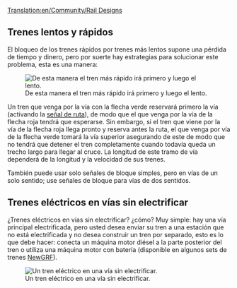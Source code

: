 [[Translation:en/Community/Rail Designs]]
{{es/Tabla de contenido}}
==Trenes lentos y rápidos==
El bloqueo de los trenes rápidos por trenes más lentos supone una pérdida de tiempo y dinero, pero por suerte hay estrategias para solucionar este problema, esta es una manera:

[[File:en/Community/Rail design1.png|center|frame|De esta manera el tren más rápido irá primero y luego el lento.]]

Un tren que venga por la vía con la flecha verde reservará primero la vía (activando la [[es/Manual/Señales#senales-de-ruta|señal de ruta]]), de modo que el que venga por la vía de la flecha roja tendrá que esperarse. Sin embargo, si el tren que viene por la vía de la flecha roja llega pronto y reserva antes la ruta, el que venga por vía de la flecha verde tomará la vía superior asegurando de este de modo que no tendrá que detener el tren completamente cuando todavía queda un trecho largo para llegar al cruce. La longitud de este tramo de vía dependerá de la longitud y la velocidad de sus trenes.

También puede usar solo señales de bloque simples, pero en vías de un solo sentido; use señales de bloque para vías de dos sentidos.

==Trenes eléctricos en vías sin electrificar==
¿Trenes eléctricos en vías sin electrificar? ¿cómo? Muy simple: hay una vía principal electrificada, pero usted desea enviar su tren a una estación que no está electrificada y no desea construir un tren por separado, esto es lo que debe hacer: conecta un máquina motor diésel a la parte posterior del tren o utiliza una máquina motor con batería (disponible en algunos sets de trenes [[es/Manual/NewGRF|NewGRF]]).

[[File:en/Community/Snapshot7.png|frame|center|Un tren eléctrico en una vía sin electrificar.]]